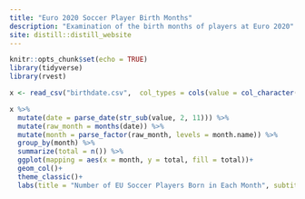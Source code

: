 ```yaml
---
title: "Euro 2020 Soccer Player Birth Months"
description: "Examination of the birth months of players at Euro 2020"
site: distill::distill_website
---
```


```r
knitr::opts_chunk$set(echo = TRUE)
library(tidyverse)
library(rvest)
```

```r
x <- read_csv("birthdate.csv",  col_types = cols(value = col_character()))

x %>% 
  mutate(date = parse_date(str_sub(value, 2, 11))) %>% 
  mutate(raw_month = months(date)) %>% 
  mutate(month = parse_factor(raw_month, levels = month.name)) %>% 
  group_by(month) %>% 
  summarize(total = n()) %>% 
  ggplot(mapping = aes(x = month, y = total, fill = total))+
  geom_col()+
  theme_classic()+
  labs(title = "Number of EU Soccer Players Born in Each Month", subtitle = "There are more professional soccer players in the early part of the year", x = "Month", y = "Number of Players", caption = "Source: Wikipedia UEFA Euro 2020 squads")
```

